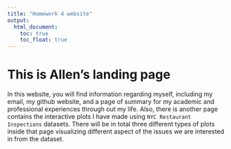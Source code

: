 ```yaml
---
title: "Homework 4 website"
output: 
  html_document:
    toc: true
    toc_float: true
---
```


# This is Allen's landing page

In this website, you will find information regarding myself, including my email, my github website, and a page of summary for my academic and professional experiences through out my life. Also, there is another page contains the interactive plots I have made using `NYC Restaurant Inspections` datasets. There will be in total three different types of plots inside that page visualizing different aspect of the issues we are interested in from the dataset.